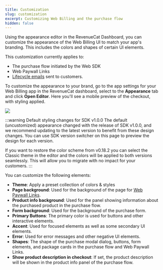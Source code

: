 ```yaml
---
title: Customization
slug: customization
excerpt: Customizing Web Billing and the purchase flow
hidden: false
---
```


Using the appearance editor in the RevenueCat Dashboard, you can customize the appearance of the Web Billing UI to match your app's branding. This includes the colors and shapes of certain UI elements.

This customization currently applies to:

- The purchase flow initiated by the Web SDK
- Web Paywall Links
- [Lifecycle emails](/web/web-billing/lifecycle-emails) sent to customers.

To customize the appearance to your brand, go to the app settings for your Web Billing app in the RevenueCat dashboard, select to the **Appearance** tab and click **Open Editor**. Here you'll see a mobile preview of the checkout, with styling applied.

![](/images/web-billing/customization.png)

:::warning Default styling changes for SDK v1.0.0
The default (uncustomized) appearance changed with the release of SDK v1.0.0, and we recommend updating to the latest version to benefit from these design changes. You can use SDK version switcher on this page to preview the design for each version.

If you want to restore the color scheme from v0.18.2 you can select the Classic theme in the editor and the colors will be applied to both versions seamlessly. This will allow you to migrate with no impact for your customers.
:::



You can customize the following elements:

- **Theme**: Apply a preset collection of colors & styles
- **Page background**: Used for the background of the page for [Web Paywall Links](/web/web-billing/web-paywall-links).
- **Product info background**: Used for the panel showing information about the purchased product in the purchase flow.
- **Form background**: Used for the background of the purchase form.
- **Primary Buttons**: The primary color is used for buttons and other interactive elements.
- **Accent**: Used for focused elements as well as some secondary UI elements.
- **Error**: Used for error messages and other negative UI elements.
- **Shapes**: The shape of the purchase modal dialog, buttons, form elements, and package cards in the purchase flow and Web Paywall Links.
- **Show product description in checkout**: If set, the product description will be shown in the product info panel of the purchase flow.
